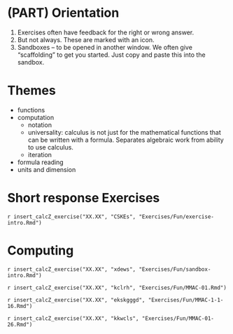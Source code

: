 # (PART) Orientation {.unnumbered}

1. Exercises often have feedback for the right or wrong answer.
2. But not always. These are marked with an icon.
3. Sandboxes -- to be opened in another window. We often give "scaffolding" to get you started. Just copy and paste this into the sandbox.

# Themes {.unnumbered}

- functions
- computation
    - notation
    - universality: calculus is not just for the mathematical functions that can be written with a formula. Separates algebraic work from ability to use calculus.
    - iteration
        
        
- formula reading
- units and dimension


# Short response Exercises {.unnumbered}

`r insert_calcZ_exercise("XX.XX", "CSKEs", "Exercises/Fun/exercise-intro.Rmd")`

# Computing {.unnumbered}

`r insert_calcZ_exercise("XX.XX", "xdews", "Exercises/Fun/sandbox-intro.Rmd")`

`r insert_calcZ_exercise("XX.XX", "kclrh", "Exercises/Fun/MMAC-01.Rmd")`

`r insert_calcZ_exercise("XX.XX", "ekskgggd", "Exercises/Fun/MMAC-1-1-16.Rmd")`

`r insert_calcZ_exercise("XX.XX", "kkwcls", "Exercises/Fun/MMAC-01-26.Rmd")`


